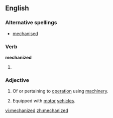 ==English==

===Alternative spellings===
*[[mechanised]]

===Verb===
'''mechanized'''

# {{past of|[[mechanize]]}}

===Adjective===
{{en-adj}}

# Of or pertaining to [[operation]] using [[machinery]].
#{{military}} Equipped with [[motor]] [[vehicle]]s.

[[vi:mechanized]]
[[zh:mechanized]]